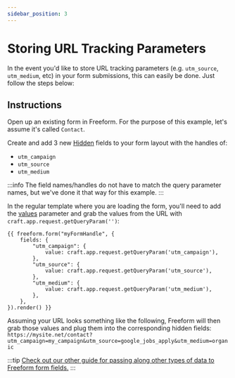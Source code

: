 ```yaml
---
sidebar_position: 3
---
```



# Storing URL Tracking Parameters

In the event you'd like to store URL tracking parameters (e.g. `utm_source`, `utm_medium`, etc) in your form submissions, this can easily be done. Just follow the steps below:

## Instructions

<VerticalStepWrapper>
<StepMarkdown>

Open up an existing form in Freeform. For the purpose of this example, let's assume it's called `Contact`.

</StepMarkdown>
<StepMarkdown>

Create and add 3 new [Hidden](../../forms/fields.mdx#hidden) fields to your form layout with the handles of:

- `utm_campaign`
- `utm_source`
- `utm_medium`

:::info
The field names/handles do not have to match the query parameter names, but we've done it that way for this example.
:::

</StepMarkdown>
<StepMarkdown>

In the regular template where you are loading the form, you'll need to add the [values](../../templates/queries/form.mdx#values) parameter and grab the values from the URL with `craft.app.request.getQueryParam('')`:

```twig
{{ freeform.form("myFormHandle", {
    fields: {
        "utm_campaign": {
            value: craft.app.request.getQueryParam('utm_campaign'),
        },
        "utm_source": {
            value: craft.app.request.getQueryParam('utm_source'),
        },
        "utm_medium": {
            value: craft.app.request.getQueryParam('utm_medium'),
        },
    },
}).render() }}
```

Assuming your URL looks something like the following, Freeform will then grab those values and plug them into the corresponding hidden fields:
`https://mysite.net/contact?utm_campaign=my_campaign&utm_source=google_jobs_apply&utm_medium=organic`

</StepMarkdown>
</VerticalStepWrapper>

:::tip
[Check out our other guide for passing along other types of data to Freeform form fields.](../dynamic-data/passing-dynamic-data-to-forms.mdx)
:::
